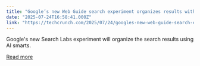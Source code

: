 ```yaml
---
title: "Google’s new Web Guide search experiment organizes results with AI"
date: "2025-07-24T16:58:41.000Z"
link: "https://techcrunch.com/2025/07/24/googles-new-web-guide-search-experiment-organizes-results-with-ai/"
---
```


Google's new Search Labs experiment will organize the search results using AI smarts. 

[Read more](https://techcrunch.com/2025/07/24/googles-new-web-guide-search-experiment-organizes-results-with-ai/)
